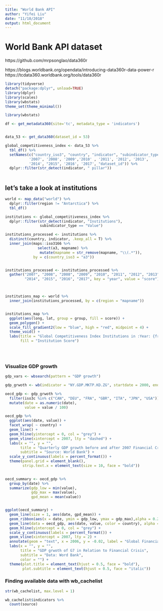 ```yaml
---
title: "World Bank API"
author: "Yifei Liu"
date: "11/10/2018"
output: html_document
---
```


# World Bank API dataset

https://github.com/mrpsonglao/data360r

https://blogs.worldbank.org/opendata/introducing-data360r-data-power-r
https://tcdata360.worldbank.org/tools/data360r


```r
library(tidyverse)
detach("package:dplyr", unload=TRUE)
library(dplyr)
library(scales)
library(wbstats)
theme_set(theme_minimal())
```


```r
library(wbstats)

df <- get_metadata360(site='tc', metadata_type = 'indicators')


data_53 <- get_data360(dataset_id = 53) 

global_competitiveness_index <- data_53 %>%
  tbl_df() %>%
  setNames(c("country_iso3", "country", "indicator", "subindicator_type",
           '2007', '2008', '2009','2010' , '2011', '2012', '2013',
           '2014', "2015", '2016', '2017', "dataset_id")) %>%
  dplyr::filter(str_detect(indicator, " pillar"))
  

```


## let's take a look at institutions
```r

world <- map_data("world") %>%
  dplyr::filter(region != "Antarctica") %>%
  tbl_df()

institutions <- global_competitiveness_index %>%
  dplyr::filter(str_detect(indicator, "Institutions"),
                subindicator_type == "Value")

institutions_processed <- institutions %>%
  distinct(country, indicator, .keep_all = T) %>%
  inner_join(maps::iso3166 %>%
               select(a3, mapname) %>%
                mutate(mapname = str_remove(mapname, "\\(.*")), 
             by = c(country_iso3 = "a3"))


institutions_processed <- institutions_processed %>%
  gather("2007", "2008", "2008", "2009", "2010", "2011", "2012", "2013",
         "2014", "2015", "2016", "2017", key = "year", value = "score")



institutions_map <- world %>%
  inner_join(institutions_processed, by = c(region = "mapname"))


institutions_map %>%
  ggplot(aes(long, lat, group = group, fill = score)) +
  geom_polygon() +
  scale_fill_gradient2(low = "blue", high = "red", midpoint = 4) +
  theme_void() +
  labs(title = "Global Competitiveness Index Institutions in :Year: {frame_time}",
       fill = "Institution Score")
  




```



### Visualize GDP growth 

```r
gdp_vars <- wbsearch(pattern = "GDP growth")

gdp_grwoth <- wb(indicator = "NY.GDP.MKTP.KD.ZG", startdate = 2000, enddate = 2017)

oecd_gdp <- gdp_grwoth %>%
  filter(iso3c %in% c("CAN", "DEU", "FRA", "GBR", "ITA", "JPN", "USA")) %>%
  mutate(date = as.numeric(date),
         value = value / 100)

oecd_gdp %>%
  ggplot(aes(date, value)) +
  facet_wrap( ~ country) +
  geom_line() +
  geom_hline(yintercept = 0, col = "grey") +
  geom_vline(xintercept = 2007, lty = "dashed") +
  labs(x = "", y = "",
       title = "Quarterly GDP growth before and after 2007 Financial Crisis.",
       subtitle = "Source: World Bank") +
  scale_y_continuous(labels = percent_format()) +
  theme(panel.grid = element_blank(),
        strip.text.x = element_text(size = 10, face = "bold"))
  

oecd_summary <- oecd_gdp %>%
  group_by(date) %>%
  summarize(gdp_low = min(value),
            gdp_max = max(value),
            gpd_mean = mean(value))


ggplot(oecd_summary) +
  geom_line(size = 1, aes(date, gpd_mean)) +
  geom_ribbon(aes(x = date, ymin = gdp_low, ymax = gdp_max),alpha = 0.2) +
  geom_line(data = oecd_gdp, aes(date, value, color = country), alpha = 0.2) +
  geom_hline(yintercept = 0, col = "grey") +
  scale_y_continuous(labels = percent_format()) +
  geom_vline(xintercept = 2007, lty = 2) +
  annotate(geom = "text", x = 2006, y = -0.02, label = "Global Financial Crisis", angle = 90) +
  labs(x = "", y = "", 
       title = "GDP grwoth of G7 in Relation to Financial Crisis",
       subtitle = "Data: Word Bank",
       color = "") +
  theme(plot.title = element_text(hjust = 0.5, face = "bold"),
        plot.subtitle = element_text(hjust = 0.5, face = "italic"))


```


### Finding available data with wb_cachelist


```r
str(wb_cachelist, max.level = 1)

wb_cachelist$indicators %>%
  count(source)

```








